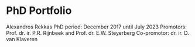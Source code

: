 # PhD Portfolio {.unnumbered}

\setlength{\LTleft}{-0.2cm}
\normalsize


\noindent{Name:} \tabto{5cm} Alexandros Rekkas \newline
PhD period: \tabto{5cm} December 2017 until July 2023 \newline
Promotors: \tabto{5cm} Prof. dr. ir. P.R. Rijnbeek and \newline
\tabto{5cm} Prof. dr. E.W. Steyerberg \newline
Co-promotor: \tabto{5cm} dr. ir. D. van Klaveren

\noindent
\renewcommand{\arraystretch}{1.3}

\begin{tabularx}{\textwidth}{>{\raggedright\arraybackslash\hsize=1.6\hsize}X >{\centering\arraybackslash\hsize=0.4\hsize}X}
\toprule
& Year \\
\midrule		 
\multicolumn{2}{>{\hsize=\dimexpr2\hsize+2\tabcolsep+\arrayrulewidth\relax}X}{\textbf{Courses}} \\
Scientific integrity course & 2021 \\
\textit{Erasmus Medical Center, Rotterdam, The Netherlands} & \\ \\

Causal Diagrams, Target Trial Emulation and Causal Inference in Medical Decision Making – Theory and Application in Real World Observational Data and Pragmatic Trials & 2023 \\
\textit{18th biennial European conference of the Society for Medical Decision Making, Berlin, Germany} & \\ \\

\multicolumn{2}{>{\hsize=\dimexpr2\hsize+2\tabcolsep+\arrayrulewidth\relax}X}{\textbf{International conferences}} \\
17th Biennial European Conference of the Society for Medical Decision Making, Leiden, The Netherlands & 2018 \\
2018 OHDSI Europe Symposium, Rotterdam, The Netherlands & 2018 \\
2018 OHDSI Global Symposium, Bethesda, MD, USA & 2018 \\
2019 OHDSI Europe Symposium, Rotterdam, The Netherlands & 2019 \\
2019 OHDSI Global Symposium, Bethesda, MD, USA & 2019 \\
2020 OHDSI Global Symposium, Online & 2020 \\
2022 OHDSI Europe Symposium, Rotterdam, The Netherlands & 2022 \\
43rd Annual Conference of the International Society for Clinical Biostatistics, Newcastle, UK & 2022 \\
38th International Conference Pharmacoepidemiology \& Therapeutic Risk Management (ICPE), Copenhagen, Denmark & 2022 \\
2022 OHDSI Global Symposium, Bethesda, MD, USA & 2022 \\
18th biennial European conference of the Society for Medical Decision Making, Berlin, Germany & 2023 \\ \\

\multicolumn{2}{>{\hsize=\dimexpr2\hsize+2\tabcolsep+\arrayrulewidth\relax}X}{\textbf{Teaching}} \\
Population effect estimation workshop at 2019 OHDSI Global Symposium & 2019 \\
Advanced Prognosis (teaching assistance) & 2019 \\
Supervision of Master student internship & 2022 \\ \\

\multicolumn{2}{>{\hsize=\dimexpr2\hsize+2\tabcolsep+\arrayrulewidth\relax}X}{\textbf{Other}} \\
Weekly research meetings pharmaco-epidemiology / medical informatics & 2018 - \\
Weekly OHDSI community calls & 2018 - \\

\bottomrule

\end{tabularx}
